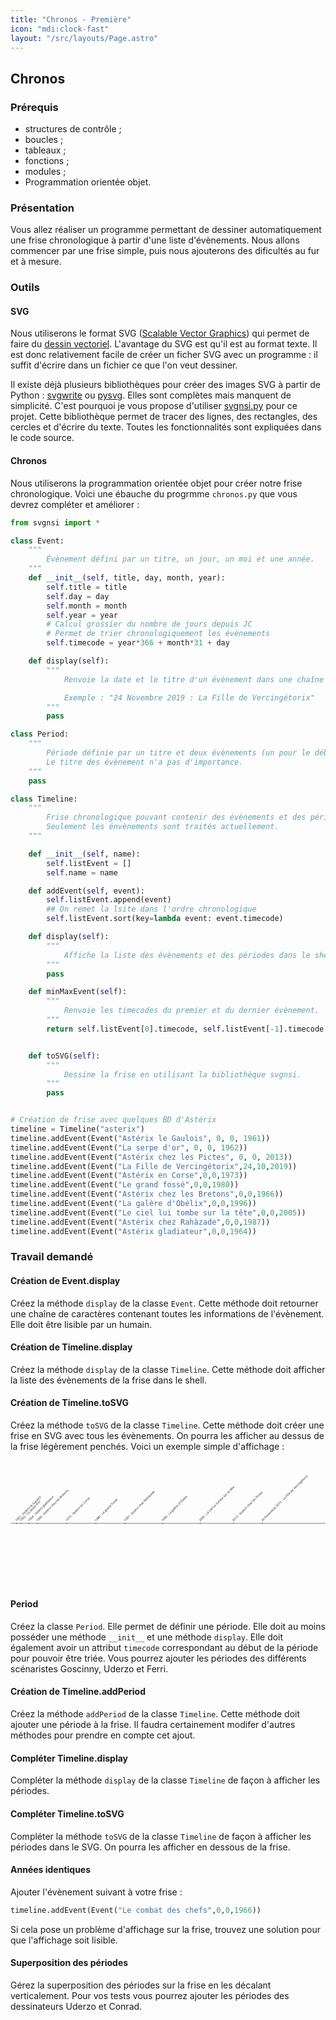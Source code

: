 ```yaml
---
title: "Chronos - Première"
icon: "mdi:clock-fast"
layout: "/src/layouts/Page.astro"
---
```


## Chronos

### Prérequis

  - structures de contrôle ;
  - boucles ;
  - tableaux ;
  - fonctions ;
  - modules ;
  - Programmation orientée objet.

### Présentation

Vous allez réaliser un programme permettant de dessiner automatiquement une
frise chronologique à partir d'une liste d'évènements. Nous allons commencer
par une frise simple, puis nous ajouterons des dificultés au fur et à mesure.

### Outils

#### SVG

Nous utiliserons le format SVG ([Scalable Vector Graphics](https://fr.wikipedia.org/wiki/Scalable_Vector_Graphics)) 
qui permet de faire du [dessin vectoriel](https://fr.wikipedia.org/wiki/Image_vectorielle). 
L'avantage du SVG est qu'il est au format texte. Il est donc relativement facile de créer un
ficher SVG avec un programme : il suffit d'écrire dans un fichier ce que l'on
veut dessiner.

Il existe déjà plusieurs bibliothèques pour créer des images SVG à partir de
Python : [svgwrite](https://pypi.org/project/svgwrite/) ou
[pysvg](https://codeboje.de/pysvg/). Elles sont complètes mais manquent de
simplicité. C'est pourquoi je vous propose d'utiliser
[svgnsi.py](/files/python/svgnsi.py) pour ce projet. Cette bibliothèque permet
de tracer des lignes, des rectangles, des cercles et d'écrire du texte. Toutes
les fonctionnalités sont expliquées dans le code source.

#### Chronos

Nous utiliserons la programmation orientée objet pour créer notre frise
chronologique. Voici une ébauche du progrmme `chronos.py` que vous devrez
compléter et améliorer :
    
```py
from svgnsi import *

class Event:
    """
        Évènement défini par un titre, un jour, un moi et une année.
    """
    def __init__(self, title, day, month, year):
        self.title = title
        self.day = day
        self.month = month
        self.year = year
        # Calcul grossier du nombre de jours depuis JC
        # Permet de trier chronologiquement les évènements
        self.timecode = year*366 + month*31 + day

    def display(self):
        """
            Renvoie la date et le titre d'un évènement dans une chaîne de caractère.

            Exemple : "24 Novembre 2019 : La Fille de Vercingétorix"
        """
        pass

class Period:
    """
        Période définie par un titre et deux évènements (un pour le début et un pour la fin)
        Le titre des évènement n'a pas d'importance.
    """
    pass

class Timeline:
    """
        Frise chronologique pouvant contenir des évènements et des périodes.
        Seulement les énvènements sont traités actuellement.
    """

    def __init__(self, name):
        self.listEvent = []
        self.name = name

    def addEvent(self, event):
        self.listEvent.append(event)
        ## On remet la lsite dans l'ordre chronologique
        self.listEvent.sort(key=lambda event: event.timecode)

    def display(self):
        """
            Affiche la liste des évènements et des périodes dans le shell
        """
        pass

    def minMaxEvent(self):
        """
            Renvoie les timecodes du premier et du dernier évènement.
        """
        return self.listEvent[0].timecode, self.listEvent[-1].timecode


    def toSVG(self):
        """
            Dessine la frise en utilisant la bibliothèque svgnsi.
        """
        pass


# Création de frise avec quelques BD d'Astérix
timeline = Timeline("asterix")
timeline.addEvent(Event("Astérix le Gaulois", 0, 0, 1961))
timeline.addEvent(Event("La serpe d'or", 0, 0, 1962))
timeline.addEvent(Event("Astérix chez les Pictes", 0, 0, 2013))
timeline.addEvent(Event("La Fille de Vercingétorix",24,10,2019))
timeline.addEvent(Event("Astérix en Corse",0,0,1973))
timeline.addEvent(Event("Le grand fossé",0,0,1980))
timeline.addEvent(Event("Astérix chez les Bretons",0,0,1966))
timeline.addEvent(Event("La galère d'Obélix",0,0,1996))
timeline.addEvent(Event("Le ciel lui tombe sur la tête",0,0,2005))
timeline.addEvent(Event("Astérix chez Rahàzade",0,0,1987))
timeline.addEvent(Event("Astérix gladiateur",0,0,1964))
```

### Travail demandé

#### Création de Event.display

Créez la méthode `display` de la classe `Event`. Cette méthode doit retourner
une chaîne de caractères contenant toutes les informations de l'évènement.
Elle doit être lisible par un humain.

#### Création de Timeline.display

Créez la méthode `display` de la classe `Timeline`. Cette méthode doit
afficher la liste des évènements de la frise dans le shell.

#### Création de Timeline.toSVG

Créez la méthode `toSVG` de la classe `Timeline`. Cette méthode doit créer une
frise en SVG avec tous les évènements. On pourra les afficher au dessus de la
frise légèrement penchés. Voici un exemple simple d'affichage :

<div class="illus">
	<svg version="1.1" xmlns="http://www.w3.org/2000/svg" xmlns:xlink="http://www.w3.org/1999/xlink" viewBox="0 0 1000 400">
		<line x1="0" y1="200" x2="1000" y2="200" style="stroke: #000000;"></line>
		<line x1="19.500723589001446" y1="198" x2="19.500723589001446" y2="202" style="stroke: #000000;"></line>
		<text x="19.500723589001446" y="195" transform="rotate(-45,19.500723589001446,195)" style="fill: #222222; font-size: 10px; font-family: 'open sans';">1961 : Astérix le Gaulois</text>
		<line x1="32.7424023154848" y1="198" x2="32.7424023154848" y2="202" style="stroke: #000000;"></line>
		<text x="32.7424023154848" y="195" transform="rotate(-45,32.7424023154848,195)" style="fill: #222222; font-size: 10px; font-family: 'open sans';">1962 : La serpe d'or</text>
		<line x1="59.22575976845152" y1="198" x2="59.22575976845152" y2="202" style="stroke: #000000;"></line>
		<text x="59.22575976845152" y="195" transform="rotate(-45,59.22575976845152,195)" style="fill: #222222; font-size: 10px; font-family: 'open sans';">1964 : Astérix gladiateur </text>
		<line x1="85.70911722141824" y1="198" x2="85.70911722141824" y2="202" style="stroke: #000000;"></line>
		<text x="85.70911722141824" y="195" transform="rotate(-45,85.70911722141824,195)" style="fill: #222222; font-size: 10px; font-family: 'open sans';">1966 : Astérix chez les Bretons</text>
		<line x1="178.40086830680173" y1="198" x2="178.40086830680173" y2="202" style="stroke: #000000;"></line>
		<text x="178.40086830680173" y="195" transform="rotate(-45,178.40086830680173,195)" style="fill: #222222; font-size: 10px; font-family: 'open sans';">1973 : Astérix en Corse</text>
		<line x1="271.0926193921852" y1="198" x2="271.0926193921852" y2="202" style="stroke: #000000;"></line>
		<text x="271.0926193921852" y="195" transform="rotate(-45,271.0926193921852,195)" style="fill: #222222; font-size: 10px; font-family: 'open sans';">1980 : Le grand fossé</text>
		<line x1="363.78437047756876" y1="198" x2="363.78437047756876" y2="202" style="stroke: #000000;"></line>
		<text x="363.78437047756876" y="195" transform="rotate(-45,363.78437047756876,195)" style="fill: #222222; font-size: 10px; font-family: 'open sans';">1987 : Astérix chez Rahàzade </text>
		<line x1="482.95947901591893" y1="198" x2="482.95947901591893" y2="202" style="stroke: #000000;"></line>
		<text x="482.95947901591893" y="195" transform="rotate(-45,482.95947901591893,195)" style="fill: #222222; font-size: 10px; font-family: 'open sans';">1996 : La galère d'Obélix</text>
		<line x1="602.1345875542692" y1="198" x2="602.1345875542692" y2="202" style="stroke: #000000;"></line>
		<text x="602.1345875542692" y="195" transform="rotate(-45,602.1345875542692,195)" style="fill: #222222; font-size: 10px; font-family: 'open sans';">2005 : Le ciel lui tombe sur la tête</text>
		<line x1="708.068017366136" y1="198" x2="708.068017366136" y2="202" style="stroke: #000000;"></line>
		<text x="708.068017366136" y="195" transform="rotate(-45,708.068017366136,195)" style="fill: #222222; font-size: 10px; font-family: 'open sans';">2013 : Astérix chez les Pictes</text>
		<line x1="799.602026049204" y1="198" x2="799.602026049204" y2="202" style="stroke: #000000;"></line>
		<text x="799.602026049204" y="195" transform="rotate(-45,799.602026049204,195)" style="fill: #222222; font-size: 10px; font-family: 'open sans';">24 Novembre 2019 : La Fille de Vercingétorix</text>
	</svg>
</div>

#### Period

Créez la classe `Period`. Elle permet de définir une période. Elle doit au
moins posséder une méthode `__init__` et une méthode `display`. Elle doit
également avoir un attribut `timecode` correspondant au début de la période
pour pouvoir être triée. Vous pourrez ajouter les périodes des différents
scénaristes Goscinny, Uderzo et Ferri.

#### Création de Timeline.addPeriod

Créez la méthode `addPeriod` de la classe `Timeline`. Cette méthode doit
ajouter une période à la frise. Il faudra certainement modifer d'autres
méthodes pour prendre en compte cet ajout.

#### Compléter Timeline.display

Compléter la méthode `display` de la classe `Timeline` de façon à afficher les
périodes.

#### Compléter Timeline.toSVG

Compléter la méthode `toSVG` de la classe `Timeline` de façon à afficher les
périodes dans le SVG. On pourra les afficher en dessous de la frise.

#### Années identiques

Ajouter l'évènement suivant à votre frise :

```py
timeline.addEvent(Event("Le combat des chefs",0,0,1966))
```

Si cela pose un problème d'affichage sur la frise, trouvez une solution pour
que l'affichage soit lisible.

#### Superposition des périodes

Gérez la superposition des périodes sur la frise en les décalant
verticalement. Pour vos tests vous pourrez ajouter les périodes des
dessinateurs Uderzo et Conrad.
